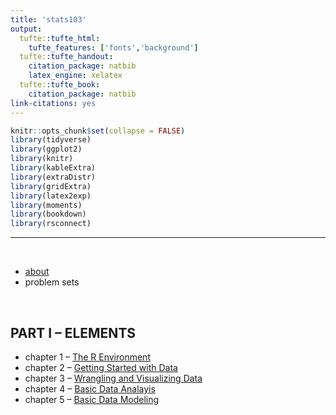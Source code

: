 ```yaml
---
title: 'stats103'
output:
  tufte::tufte_html:
    tufte_features: ['fonts','background']
  tufte::tufte_handout:
    citation_package: natbib
    latex_engine: xelatex
  tufte::tufte_book:
    citation_package: natbib
link-citations: yes
---
```


```r
knitr::opts_chunk$set(collapse = FALSE)
library(tidyverse)
library(ggplot2)
library(knitr)
library(kableExtra)
library(extraDistr)
library(gridExtra)
library(latex2exp)
library(moments)
library(bookdown)
library(rsconnect)
```

\newcommand{\E}{\text{E}}
\newcommand{\Var}{\text{Var}}
\newcommand{\SD}{\text{SD}}
\newcommand{\SE}{\text{SE}}
\newcommand{\Cov}{\text{Cov}}
\newcommand{\Cor}{\text{Cor}}
\renewcommand{\P}{\text{P}}
\newcommand{\pd}[2]{\frac{\partial #1}{\partial #2}}
\newcommand{\sumin}{\sum_i^n}
\newcommand{\Bias}{\text{Bias}}

\newcommand{\head}[2]{\text{#1} \hspace{0.5cm} \text{#2}}

--- 

\ 

- <a href="./rmd/about.html">about</a> 
- problem sets

\ 

## PART I -- ELEMENTS

- chapter 1 -- <a href="./rmd/c1-R.html">The R Environment</a>
- chapter 2 -- <a href="./rmd/c2-getting-started.html">Getting Started with Data</a></li>
- chapter 3 -- <a href="./rmd/c3-wrangle-visualize.html">Wrangling and Visualizing Data</a></li>
- chapter 4 -- <a href="./rmd/c4-basic-analysis.html">Basic Data Analayis</a></li>
- chapter 5 -- <a href="./rmd/c5-basic-modeling.html">Basic Data Modeling</a></li>



